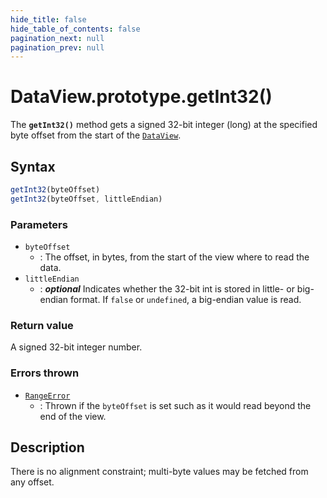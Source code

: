 ```yaml
---
hide_title: false
hide_table_of_contents: false
pagination_next: null
pagination_prev: null
---
```

# DataView.prototype.getInt32()

The **`getInt32()`** method gets a signed 32-bit integer (long)
at the specified byte offset from the start of the [`DataView`](../../../globals/DataView/DataView.md).

## Syntax

```js
getInt32(byteOffset)
getInt32(byteOffset, littleEndian)
```

### Parameters

- `byteOffset`
  - : The offset, in bytes, from the start of the view where to read the data.
- `littleEndian`
  - : _**optional**_ Indicates whether the 32-bit int is stored in
    little- or big-endian format. If `false` or
    `undefined`, a big-endian value is read.

### Return value

A signed 32-bit integer number.

### Errors thrown

- [`RangeError`](../../RangeError/RangeError.md)
  - : Thrown if the `byteOffset` is set such as it would read beyond the end of
    the view.

## Description

There is no alignment constraint; multi-byte values may be fetched from any offset.
